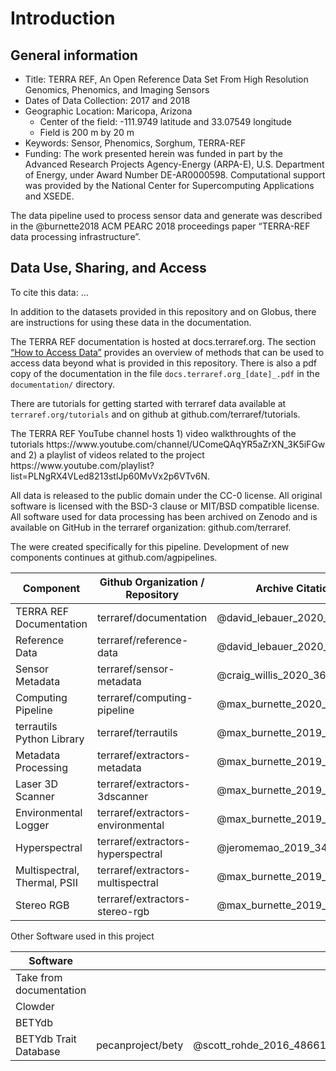 # Introduction {#intro}

## General information

* Title: TERRA REF, An Open Reference Data Set From High Resolution Genomics, Phenomics, and Imaging Sensors
* Dates of Data Collection: 2017 and 2018
* Geographic Location: Maricopa, Arizona
  * Center of the field: -111.9749 latitude and 33.07549 longitude
  * Field is 200 m by 20 m
* Keywords: Sensor, Phenomics, Sorghum, TERRA-REF
* Funding: The work presented herein was funded in part by the Advanced Research Projects Agency-Energy (ARPA-E), U.S. Department of Energy, under Award Number DE-AR0000598. Computational support was provided by the National Center for Supercomputing Applications and XSEDE.

The data pipeline used to process sensor data and generate was described in the @burnette2018 ACM PEARC 2018 proceedings paper "TERRA-REF data processing infrastructure". 

## Data Use, Sharing, and Access


To cite this data: ... 

In addition to the datasets provided in this repository and on Globus, there are instructions for using these data in the documentation.

The TERRA REF documentation is hosted at docs.terraref.org. The section ["How to Access Data"](https://docs.terraref.org/user-manual/how-to-access-data) provides an overview of methods that can be used to access data beyond what is provided in this repository. There is also a pdf copy of the documentation in the file `docs.terraref.org_[date]_.pdf` in the `documentation/` directory.

There are tutorials for getting started with terraref data available at `terraref.org/tutorials` and on github at github.com/terraref/tutorials.

The TERRA REF YouTube channel hosts 1) video walkthroughts of the tutorials https://www.youtube.com/channel/UComeQAqYR5aZrXN_3K5iFGw and 2) a playlist of videos related to the project https://www.youtube.com/playlist?list=PLNgRX4VLed8213stlJp60MvVx2p6VTv6N.

All data is released to the public domain under the CC-0 license. All original software is licensed with the BSD-3 clause or MIT/BSD compatible license. All software used for data processing has been archived on Zenodo and is available on GitHub in the terraref organization: github.com/terraref.

The were created specifically for this pipeline. Development of new components continues at github.com/agpipelines.   

| Component                     | Github Organization / Repository                 | Archive Citation            |
|------------------------------|-----------------------------------|-----------------------------|
| TERRA REF Documentation      | terraref/documentation            | @david_lebauer_2020_3661373 |
| Reference Data               | terraref/reference-data           | @david_lebauer_2020_3635863 |
| Sensor Metadata              | terraref/sensor-metadata          | @craig_willis_2020_3635853  |
| Computing Pipeline           | terraref/computing-pipeline       | @max_burnette_2020_3635849  |
| terrautils Python Library    | terraref/terrautils               | @max_burnette_2019_3406335  |
| Metadata Processing          | terraref/extractors-metadata      | @max_burnette_2019_3406329  |
| Laser 3D Scanner             | terraref/extractors-3dscanner     | @max_burnette_2019_3406332  |
| Environmental Logger         | terraref/extractors-environmental | @max_burnette_2019_3406318  |
| Hyperspectral                | terraref/extractors-hyperspectral | @jeromemao_2019_3406312     |
| Multispectral, Thermal, PSII | terraref/extractors-multispectral | @max_burnette_2019_3406311  |
| Stereo RGB                   | terraref/extractors-stereo-rgb    | @max_burnette_2019_3406304  |

Other Software used in this project

| Software |  |  | 
|---|---|---|
| Take from documentation | | | 
| Clowder |  |  |
| BETYdb  |  |  | 
| BETYdb Trait Database        | pecanproject/bety                 | @scott_rohde_2016_48661  |
